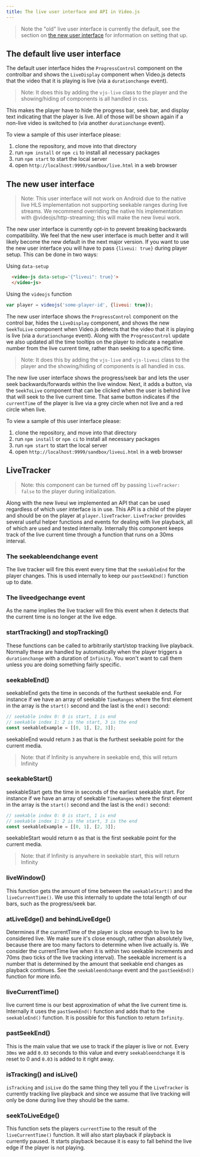 ```yaml
---
title: The live user interface and API in Video.js
---
```


> Note the "old" live user interface is currently the default, see the section on [the new user interface](#the-new-user-interface) for information on setting that up.

## The default live user interface

The default user interface hides the `ProgressControl` component on the controlbar and shows the `LiveDisplay` component when Video.js detects that the video that it is playing is live (via a `durationchange` event).

> Note: It does this by adding the `vjs-live` class to the player and the showing/hiding of components is all handled in css.

This makes the player have to hide the progress bar, seek bar, and display text indicating that the player is live. All of those will be shown again if a non-live video is switched to (via another `durationchange` event).

To view a sample of this user interface please:

1. clone the repository, and move into that directory
1. run `npm install` or `npm ci` to install all necessary packages
1. run `npm start` to start the local server
1. open `http://localhost:9999/sandbox/live.html` in a web browser

## The new user interface

> Note: This user interface will not work on Android due to the native live HLS implementation not supporting seekable ranges during live streams. We recommend overriding the native hls implementation with @videojs/http-streaming; this will make the new liveui work.

The new user interface is currently opt-in to prevent breaking backwards compatibility. We feel that the new user interface is much better and it will likely become the new default in the next major version. If you want to use the new user interface you will have to pass `{liveui: true}` during player setup. This can be done in two ways:

Using `data-setup`

```html
  <video-js data-setup='{"liveui": true}'>
  </video-js>
```

Using the `videojs` function

```js
var player = videojs('some-player-id', {liveui: true});
```

The new user interface shows the `ProgressControl` component on the control bar, hides the `LiveDisplay` component, and shows the new `SeekToLive` component when Video.js detects that the video that it is playing is live (via a `durationchange` event). Along with the `ProgressControl` update we also updated all the time tooltips on the player to indicate a negative number from the live current time, rather than seeking to a specific time.

> Note: It does this by adding the `vjs-live` and `vjs-liveui` class to the player and the showing/hiding of components is all handled in css.

The new live user interface shows the progress/seek bar and lets the user seek backwards/forwards within the live window. Next, it adds a button, via the `SeekToLive` component that can be clicked when the user is behind live that will seek to the live current time. That same button indicates if the `currentTime` of the player is live via a grey circle when not live and a red circle when live.

To view a sample of this user interface please:

1. clone the repository, and move into that directory
1. run `npm install` or `npm ci` to install all necessary packages
1. run `npm start` to start the local server
1. open `http://localhost:9999/sandbox/liveui.html` in a web browser

## LiveTracker

> Note: this component can be turned off by passing `liveTracker: false` to the player during initialization.

Along with the new liveui we implemented an API that can be used regardless of which user interface is in use. This API is a child of the player and should be on the player at `player.liveTracker`. `LiveTracker` provides several useful helper functions and events for dealing with live playback, all of which are used and tested internally. Internally this component keeps track of the live current time through a function that runs on a 30ms interval.

### The seekableendchange event

The live tracker will fire this event every time that the `seekableEnd` for the player changes. This is used internally to keep our `pastSeekEnd()` function up to date.

### The liveedgechange event

As the name implies the live tracker will fire this event when it detects that the current time is no longer at the live edge.

### startTracking() and stopTracking()

These functions can be called to arbitrarily start/stop tracking live playback. Normally these are handled by automatically when the player triggers a `durationchange` with a duration of `Infinity`. You won't want to call them unless you are doing something fairly specific.

### seekableEnd()

seekableEnd gets the time in seconds of the furthest seekable end. For instance if we have an array of seekable `TimeRanges` where the first element in the array is the `start()` second and the last is the `end()` second:

```js
// seekable index 0: 0 is start, 1 is end
// seekable index 1: 2 is the start, 3 is the end
const seekableExample = [[0, 1], [2, 3]];
```

seekableEnd would return `3` as that is the furthest seekable point for the current media.

> Note: that if Infinity is anywhere in seekable end, this will return Infinity

### seekableStart()

seekableStart gets the time in seconds of the earliest seekable start. For instance if we have an array of seekable `TimeRanges` where the first element in the array is the `start()` second and the last is the `end()` second:

```js
// seekable index 0: 0 is start, 1 is end
// seekable index 1: 2 is the start, 3 is the end
const seekableExample = [[0, 1], [2, 3]];
```

seekableStart would return `0` as that is the first seekable point for the current media.

> Note: that if Infinity is anywhere in seekable start, this will return Infinity

### liveWindow()

This function gets the amount of time between the `seekableStart()` and the `liveCurrentTime()`. We use this internally to update the total length of our bars, such as the progress/seek bar.

### atLiveEdge() and behindLiveEdge()

Determines if the currentTime of the player is close enough to live to be considered live. We make sure it's close enough, rather than absolutely live, because there are too many factors to determine when live actually is. We consider the currentTime live when it is within two seekable increments and 70ms (two ticks of the live tracking interval). The seekable increment is a number that is determined by the amount that seekable end changes as playback continues. See the `seekableendchange` event and the `pastSeekEnd()` function for more info.

### liveCurrentTime()

live current time is our best approximation of what the live current time is. Internally it uses the `pastSeekEnd()` function and adds that to the `seekableEnd()` function. It is possible for this function to return `Infinity`.

### pastSeekEnd()

This is the main value that we use to track if the player is live or not. Every `30ms` we add `0.03` seconds to this value and every `seekableendchange` it is reset to 0 and `0.03` is added to it right away.

### isTracking() and isLive()

`isTracking` and `isLive` do the same thing they tell you if the `LiveTracker` is currently tracking live playback and since we assume that live tracking will only be done during live they should be the same.

### seekToLiveEdge()

This function sets the players `currentTime` to the result of the `liveCurrentTime()` function. It will also start playback if playback is currently paused. It starts playback because it is easy to fall behind the live edge if the player is not playing.

